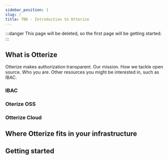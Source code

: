 ```yaml
---
sidebar_position: 1
slug: /
title: TBD - Introduction to Otterize
---
```


:::danger
This page will be deleted, so the first page will be getting started.
:::


## What is Otterize
Otterize makes authorization transparent.
Our mission. How we tackle open source. Who you are. Other resources you might be interested in, such as IBAC.

### IBAC
### Oterize OSS
### Otterize Cloud 
## Where Otterize fits in your infrastructure
## Getting started
